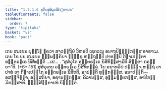 ```yaml
---
title: "1.7.1.6 ທຸຕິຍສຸສໍວຸຕສິກ຺ຂາປທ"
tableOfContents: false
sidebar:
  order: 7
type: "tipitaka"
basket: "vi"
book: "paci"
---
```



<DynamicBreadcrumb />

<Division number="581" book="paci">

<Paragraph number="1710" book="paci">
ເຕນ ສມເຍນ ພຸທ຺ໂຘ ຠຄວາ ສາວຕ຺ຖິຍໍ ວິຫຣຕິ ເຊຕວເນ ອນາຖປິຓ຺ຑິກສ຺ສ ອາຣາເມ. ເຕນ ໂຂ ປນ ສມເຍນ ຉພ຺ພຄ຺ຄິຍາ ຠິກ຺ຂູ ຫຕ຺ຖມ຺ປິ ປາທມ຺ປິ ກີຬາເປນ຺ຕາ ອນ຺ຕຣຆເຣ ນິສີທນ຺ຕິ …ເປ… .
</Paragraph>

<Paragraph number="1711" book="paci">
<Emphasis>“ສຸສໍວຸໂຕ ອນ຺ຕຣຆເຣ ນິສີທິສ຺ສາມີຕິ ສິກ຺ຂາ ກຣຓີຍາ”</Emphasis>ຕິ. (*6*:<Emphasis>151</Emphasis>)
</Paragraph>

<Paragraph number="1712" book="paci">
ສຸສໍວຸເຕນ ອນ຺ຕຣຆເຣ ນິສີທິຕພ຺ພໍ. ໂຍ ອນາທຣິຍໍ ປຏິຈ຺ຈ ຫຕ຺ຖໍ ວາ ປາທໍ ວາ ກີຬາເປນ຺ໂຕ ອນ຺ຕຣຆເຣ ນິສີທຕິ, ອາປຕ຺ຕິ ທຸກ຺ກຏສ຺ສ.
</Paragraph>

<Paragraph number="1713" book="paci">
ອນາປຕ຺ຕິ—  ອສຎ຺ຈິຈ຺ຈ, ອສ຺ສຕິຍາ, ອຊານນ຺ຕສ຺ສ, ຄິລານສ຺ສ, ອຸມ຺ມຕ຺ຕກສ຺ສ, ອາທິກມ຺ມິກສ຺ສາຕິ.

</Paragraph>
</Division>

<Paragraph number="1714" type="center" book="paci">
ຉຏ຺ຐສິກ຺ຂາປທໍ ນິຏ຺ຐິຕໍ.
</Paragraph>